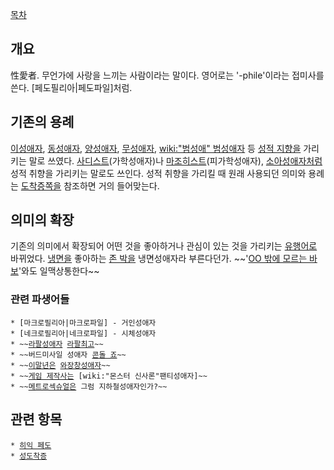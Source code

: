 [[목차]]

== 개요 ==
性愛者. 무언가에 사랑을 느끼는 사람이라는 말이다. 영어로는 '-phile'이라는 접미사를 쓴다. [페도필리아|페도파일]처럼.

== 기존의 용례 ==
[[이성애자]], [[동성애자]], [[양성애자]], [[무성애자]], [[wiki:"범성애" 범성애자]] 등 [[성적 지향]]을 가리키는 말로 쓰였다. [[사디스트]](가학성애자)나 [[마조히스트]](피가학성애자), [[소아성애자]]처럼 성적 취향을 가리키는 말로도 쓰인다. 성적 취향을 가리킬 때 원래 사용되던 의미와 용례는 [[도착증]]쪽을 참조하면 거의 들어맞는다. 

== 의미의 확장 ==
기존의 의미에서 확장되어 어떤 것을 좋아하거나 관심이 있는 것을 가리키는 [[유행어]]로 바뀌었다. [[냉면]]을 좋아하는 [[존 박]]을 냉면성애자라 부른다던가. ~~'[[OO 밖에 모르는 바보]]'와도 일맥상통한다~~ 
=== 관련 파생어들 ===
 * [마크로필리아|마크로파일] - 거인성애자
 * [네크로필리아|네크로파일] - 시체성애자
 * ~~[[라팔]]성애자 [[라팔최고]]~~
 * ~~버드미사일 성애자 [[콘돌 죠]]~~
 * ~~[[이말년]]은 [[와장창]]성애자~~ 
 * ~~[[게임 제작사]]는 [wiki:"몬스터 신사론"팬티성애자]~~ 
 * ~~[[메트로섹슈얼]]은 그럼 지하철성애자인가?~~

== 관련 항목 ==
 * [[히익 페도]]
 * [[성도착증]]
